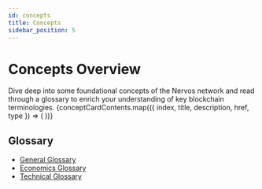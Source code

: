 ```yaml
---
id: concepts
title: Concepts
sidebar_position: 5
---
```


# Concepts Overview
Dive deep into some foundational concepts of the Nervos network and read through a glossary to enrich your understanding of key blockchain terminologies.
<CardLayout topMargin={56}>
  {conceptCardContents.map(({ index, title, description, href, type }) => (
    <Card
      key={index}
      title={title}
      description={description}
      href={href}
      type={type}
    />
  ))}
</CardLayout>

## Glossary
- [General Glossary](/docs/concepts/glossary/#general-glossary)
- [Economics Glossary](/docs/concepts/glossary/#economics-glossary)
- [Technical Glossary](/docs/concepts/glossary/#technical-glossary)
